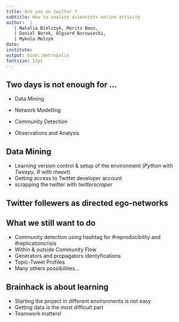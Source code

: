 ```yaml
---
title: Are you on twitter ?
subtitle: How to analyze scientists online activity
author:  | 
   | Natalia Bielczyk, Moritz Boos,
   | Daniel Borek, Olgierd Borowiecki,
   | Mykola Melnyk
date: 
institute:  
output: binb::metropolis
fontsize: 12pt
---
```

##    Two days is not enough for ...

-   Data Mining 

-  Network Modelling 

-  Community Detection 

-  Observations and Analysis


## Data Mining 

-  Learning version control & setup of the environment (*Python* with *Tweepy*, *R* with *rtweet*)
-  Getting access to Twittet developer account
-  scrapping the twitter with *twitterscraper*

## Twitter follewers  as directed ego-networks
\begin{center}\includegraphics[height=\textheight]{images/Ego_network.png}\end{center}


## What we still want to do 
* Community detection using hashtag for #reproducibility and  #replicationcrisis
* Within & outside Community Flow
* Generators and propagators identyfications
* Topic-Tweet Profiles
* Many others possibilities...

## Brainhack is about learning

* Starting the project in different environments is not easy
* Getting data is the most difficult part
* Teamwork matters!